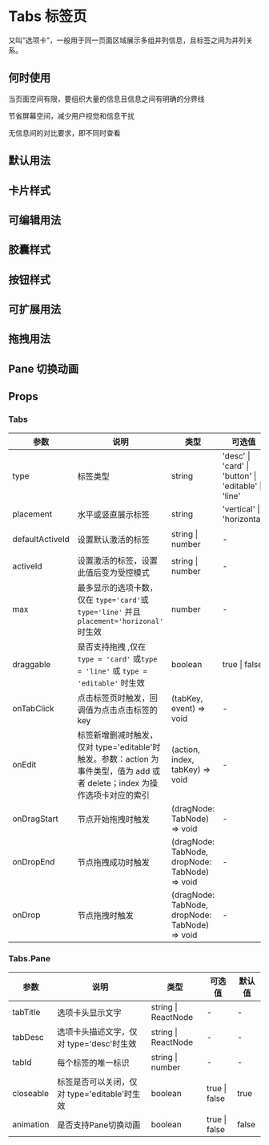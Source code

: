 # Tabs 标签页

又叫“选项卡”，一般用于同一页面区域展示多组并列信息，且标签之间为并列关系。

## 何时使用

当页面空间有限，要组织大量的信息且信息之间有明确的分界线

节省屏幕空间，减少用户视觉和信息干扰

无信息间的对比要求，即不同时查看

## 默认用法


<DemoDefault />

## 卡片样式


<DemoBasic />

## 可编辑用法


<DemoEditable />

## 胶囊样式


<DemoCapsule />

## 按钮样式


<DemoButton />

## 可扩展用法


<DemoCollapse />

## 拖拽用法


<DemoDraggable/>

## Pane 切换动画


<DemoDuration/>

## Props

### Tabs

| 参数            | 说明                                                                                                                        | 类型                            | 可选值                                     | 默认值       |
| --------------- | --------------------------------------------------------------------------------------------------------------------------- | ------------------------------- | ------------------------------------------ | ------------ |
| type            | 标签类型                                                                                                                    | string                          | 'desc' \| 'card' \| 'button' \| 'editable' \| 'line' | 'card'  
| placement       | 水平或竖直展示标签                                                                                                          | string                          | 'vertical' \| 'horizontal'                 | 'horizontal' |
| defaultActiveId | 设置默认激活的标签                                                                                                          | string \| number                | -                                          | 第一个选项卡 |
| activeId        | 设置激活的标签，设置此值后变为受控模式                                                                                      | string \| number                | -                                          | -            |
| max             | 最多显示的选项卡数，仅在 `type='card'`或 `type='line'` 并且 `placement='horizonal'` 时生效                                                  | number                          | -                                          | 6            |
| draggable       | 是否支持拖拽 ,仅在 `type = 'card'` 或`type = 'line'` 或 `type = 'editable'`   时生效                                                                                                            | boolean                          | true \| false       |false
| onTabClick      | 点击标签页时触发，回调值为点击点击标签的 key                                                                                | (tabKey, event) => void         | -                                          | -            |
| onEdit          | 标签新增删减时触发，仅对 type='editable'时触发。参数：action 为事件类型，值为 add 或者 delete；index 为操作选项卡对应的索引 | (action, index, tabKey) => void | -                                          | -            |
| onDragStart     | 节点开始拖拽时触发 | (dragNode: TabNode) => void | -                                          | -            |
| onDropEnd       | 节点拖拽成功时触发 | (dragNode: TabNode, dropNode: TabNode) => void | -                                          | -            |
| onDrop          | 节点拖拽时触发 | (dragNode: TabNode, dropNode: TabNode) => void | -                                          | -            |

### Tabs.Pane

| 参数      | 说明                                         | 类型                | 可选值        | 默认值 |
| --------- | -------------------------------------------- | ------------------- | ------------- | ------ |
| tabTitle  | 选项卡头显示文字                             | string \| ReactNode | -             | -      |
| tabDesc   | 选项卡头描述文字，仅对 type='desc'时生效     | string \| ReactNode | -             | -      |
| tabId     | 每个标签的唯一标识                           | string \| number    | -             | -      |
| closeable | 标签是否可以关闭，仅对 type='editable'时生效 | boolean             | true \| false | true   |
| animation | 是否支持Pane切换动画           | boolean                          | true \| false       |false
